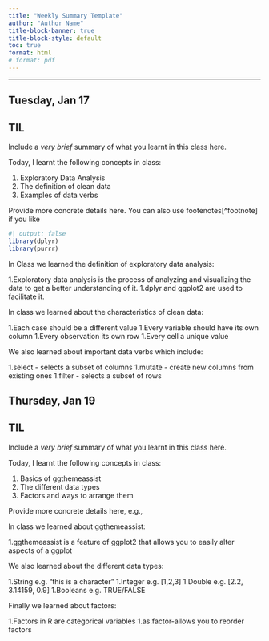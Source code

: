 ```yaml
---
title: "Weekly Summary Template"
author: "Author Name"
title-block-banner: true
title-block-style: default
toc: true
format: html
# format: pdf
---
```


---

## Tuesday, Jan 17

::: {.callout-important}
## TIL

Include a _very brief_ summary of what you learnt in this class here. 

Today, I learnt the following concepts in class:

1. Exploratory Data Analysis
1. The definition of clean data
1. Examples of data verbs

:::

Provide more concrete details here. You can also use footenotes[^footnote] if you like

```R
#| output: false
library(dplyr)
library(purrr)
```

In Class we learned the definition of exploratory data analysis:

1.Exploratory data analysis is the process of analyzing and visualizing the data to get a better understanding of it.
1.dplyr and ggplot2 are used to facilitate it.


In class we learned about the characteristics of clean data:

1.Each case should be a different value
1.Every variable should have its own column
1.Every observation its own row
1.Every cell a unique value


We also learned about important data verbs which include:

1.select - selects a subset of columns
1.mutate - create new columns from existing ones
1.filter - selects a subset of rows


## Thursday, Jan 19



::: {.callout-important}
## TIL

Include a _very brief_ summary of what you learnt in this class here. 

Today, I learnt the following concepts in class:

1. Basics of ggthemeassist
1. The different data types
1. Factors and ways to arrange them
:::

Provide more concrete details here, e.g., 

In class we learned about ggthemeassist:

1.ggthemeassist is a feature of ggplot2 that allows you to easily alter aspects of a ggplot

We also learned about the different data types:

1.String e.g. "this is a character"
1.Integer e.g. [1,2,3]
1.Double e.g. [2.2, 3.14159, 0.9]
1.Booleans e.g. TRUE/FALSE

Finally we learned about factors:

1.Factors in R are categorical variables
1.as.factor-allows you to reorder factors
